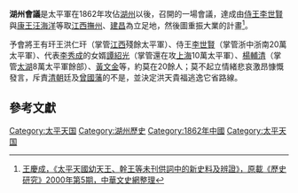 {{Expand|time=2011-09-17}}
'''湖州會議'''是太平軍在1862年攻佔[[湖州|湖州]]以後，召開的一場會議，達成由[[侍王|侍王]][[李世賢|李世賢]]與[[康王|康王]][[汪海洋|汪海洋]]等取[[江西|江西]][[撫州|撫州]]、[[建昌|建昌]]為立足地，然後圖重振大業的計畫<ref>[http://www.qinghistory.cn/tws/qsyj/wxda/daly/2009-11-11/3131.shtml 王慶成，《太平天國幼天王、幹王等未刊供詞中的新史料及辨證》，原載《歷史研究》2000年第5期，中華文史網整理]{{dead link|date=2018年3月 |bot=InternetArchiveBot |fix-attempted=yes }}</ref>。

予會將王有玕王洪仁玕（掌管[[江西|江西]]殘餘太平軍）、侍王[[李世賢|李世賢]]（掌管浙中浙南20萬太平軍）、代表[[李秀成|李秀成]]的女婿[[譚紹光|譚紹光]]（掌管還在攻[[上海|上海]]10萬太平軍）、[[楊輔清|楊輔清]]（掌管[[太湖|太湖]]8萬太平軍餘部）、[[黃文金|黃文金]]等，約莫在20餘人；莫不起立情緒悲哀激昂慷慨發言，斥責[[清朝|清朝]]廷及[[曾國藩|曾國藩]]的不是，並決定洪天貴福逃逸它省路線。

== 參考文獻 ==
<div class="references-small">
<references/>
</div>

[[Category:太平天国|Category:太平天国]]
[[Category:湖州歷史|Category:湖州歷史]]
[[Category:1862年中國|Category:1862年中國]]
[[Category:太平天国|Category:太平天国]]